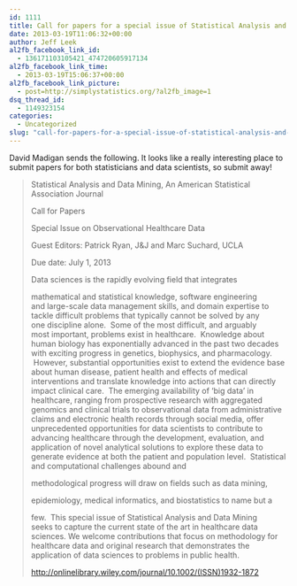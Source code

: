 ```yaml
---
id: 1111
title: Call for papers for a special issue of Statistical Analysis and Data Mining
date: 2013-03-19T11:06:32+00:00
author: Jeff Leek
al2fb_facebook_link_id:
  - 136171103105421_474720605917134
al2fb_facebook_link_time:
  - 2013-03-19T15:06:37+00:00
al2fb_facebook_link_picture:
  - post=http://simplystatistics.org/?al2fb_image=1
dsq_thread_id:
  - 1149323154
categories:
  - Uncategorized
slug: "call-for-papers-for-a-special-issue-of-statistical-analysis-and-data-mining"
---
```

David Madigan sends the following. It looks like a really interesting place to submit papers for both statisticians and data scientists, so submit away!

> Statistical Analysis and Data Mining, An American Statistical Association Journal
> 
> <div>
>   Call for Papers
> </div>
> 
> <div>
>   Special Issue on Observational Healthcare Data
> </div>
> 
> <div>
>
> </div>
> 
> <div>
>   Guest Editors: Patrick Ryan, J&J and Marc Suchard, UCLA
> </div>
> 
> <div>
>
> </div>
> 
> <div>
>   Due date: July 1, 2013
> </div>
> 
> <div>
>
> </div>
> 
> <div>
>   Data sciences is the rapidly evolving field that integrates
> </div>
> 
> <div>
>   mathematical and statistical knowledge, software engineering and large-scale data management skills, and domain expertise to tackle difficult problems that typically cannot be solved by any one discipline alone.  Some of the most difficult, and arguably most important, problems exist in healthcare.  Knowledge about human biology has exponentially advanced in the past two decades with exciting progress in genetics, biophysics, and pharmacology.  However, substantial opportunities exist to extend the evidence base about human disease, patient health and effects of medical interventions and translate knowledge into actions that can directly impact clinical care.  The emerging availability of 'big data' in healthcare, ranging from prospective research with aggregated genomics and clinical trials to observational data from administrative claims and electronic health records through social media, offer unprecedented opportunities for data scientists to contribute to advancing healthcare through the development, evaluation, and application of novel analytical solutions to explore these data to generate evidence at both the patient and population level.  Statistical and computational challenges abound and
> </div>
> 
> <div>
>   methodological progress will draw on fields such as data mining,
> </div>
> 
> <div>
>   epidemiology, medical informatics, and biostatistics to name but a
> </div>
> 
> <div>
>   few.  This special issue of Statistical Analysis and Data Mining seeks to capture the current state of the art in healthcare data sciences. We welcome contributions that focus on methodology for healthcare data and original research that demonstrates the application of data sciences to problems in public health.
> </div>
> 
> <div>
>
> </div>
> 
> <div>
>   <a href="http://onlinelibrary.wiley.com/journal/10.1002/(ISSN)1932-1872" target="_blank">http://onlinelibrary.wiley.<wbr />com/journal/10.1002/(ISSN)<wbr />1932-1872</a>
> </div>
